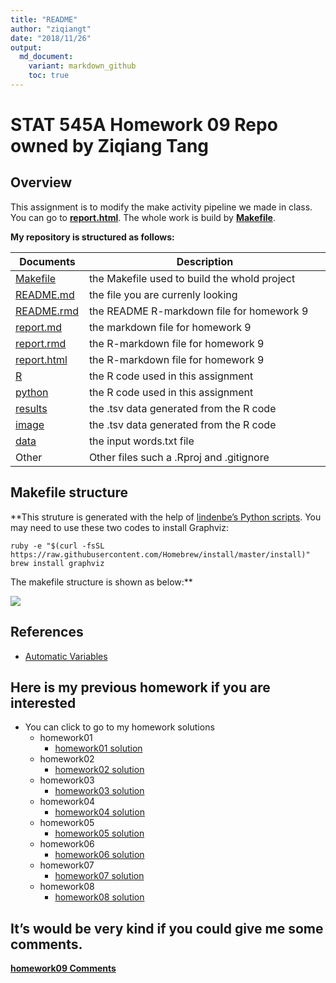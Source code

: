 ```yaml
---
title: "README"
author: "ziqiangt"
date: "2018/11/26"
output:
  md_document:
    variant: markdown_github
    toc: true
---
```

# STAT 545A Homework 09 Repo owned by Ziqiang Tang

## Overview

This assignment is to modify the make activity pipeline we made in class. You can go to **[report.html](file://localhost/Users/apple/Desktop/STAT545/hw0922/hw09-ziqiangt/report.html)**. The whole work is build by **[Makefile](https://github.com/STAT545-UBC-students/hw08-ziqiangt/tree/master/bcl/Makefile)**.

**My repository is structured as follows:**

| Documents | Description                        |
|-----------|------------------------------------|
| [Makefile](https://github.com/STAT545-UBC-students/hw08-ziqiangt/tree/master/bcl/Makefile)  | the Makefile used to build the whold project  |
| [README.md](https://github.com/STAT545-UBC-students/hw09-ziqiangt/blob/master/README.md)   | the file you are currenly looking   |
| [README.rmd](https://github.com/STAT545-UBC-students/hw09-ziqiangt/blob/master/README.Rmd) | the README R-markdown file for homework 9   |
| [report.md](https://github.com/STAT545-UBC-students/hw09-ziqiangt/blob/master/report.md)   | the markdown file for homework 9   |
| [report.rmd](https://github.com/STAT545-UBC-students/hw09-ziqiangt/blob/master/report.Rmd) | the R-markdown file for homework 9   |
| [report.html](https://github.com/STAT545-UBC-students/hw09-ziqiangt/blob/master/report.html) | the R-markdown file for homework 9   |
| [R](https://github.com/STAT545-UBC-students/hw08-ziqiangt/blob/master/bcl/R/)  | the R code used in this assignment |
| [python](https://github.com/STAT545-UBC-students/hw08-ziqiangt/tree/master/python)  |  the R code used in this assignment  |
| [results](https://github.com/STAT545-UBC-students/hw08-ziqiangt/tree/master/bcl/results)  | the .tsv data generated from the R code  |
| [image](https://github.com/STAT545-UBC-students/hw08-ziqiangt/tree/master/bcl/image)  | the .tsv data generated from the R code  |
| [data](https://github.com/STAT545-UBC-students/hw08-ziqiangt/tree/master/bcl/data)  | the input words.txt file  |
|Other | Other files such a .Rproj and .gitignore|

## Makefile structure

**This struture is generated with the help of [lindenbe's Python scripts](https://github.com/vak/makefile2dot). You may need to use these two codes to install Graphviz:

```
ruby -e "$(curl -fsSL https://raw.githubusercontent.com/Homebrew/install/master/install)"
brew install graphviz
```

The makefile structure is shown as below:**

![](./image/makefile.png)


## References
- [Automatic Variables](https://www.gnu.org/software/make/manual/html_node/Automatic-Variables.html)


## Here is my previous homework if you are interested
- You can click to go to my homework solutions
	+ homework01 
		* [homework01 solution](https://github.com/STAT545-UBC-students/hw01-ziqiangt)
	+ homework02
		* [homework02 solution](https://github.com/STAT545-UBC-students/hw02-ziqiangt)
	+ homework03
		* [homework03 solution](https://github.com/STAT545-UBC-students/hw03-ziqiangt)
	+ homework04
		* [homework04 solution](https://github.com/STAT545-UBC-students/hw04-ziqiangt)
	+ homework05
		* [homework05 solution](https://github.com/STAT545-UBC-students/hw05-ziqiangt)
	+ homework06
		* [homework06 solution](https://github.com/STAT545-UBC-students/hw06-ziqiangt)
	+ homework07
		* [homework07 solution](https://github.com/STAT545-UBC-students/hw07-ziqiangt)
	+ homework08
		* [homework08 solution](https://github.com/STAT545-UBC-students/hw08-ziqiangt)

## It's would be very kind if you could give me some **comments**.
 **[homework09 Comments](https://github.com/STAT545-UBC-students/hw09-ziqiangt/issues)**